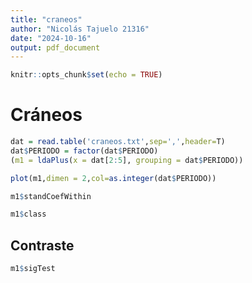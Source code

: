 ```yaml
---
title: "craneos"
author: "Nicolás Tajuelo 21316"
date: "2024-10-16"
output: pdf_document
---
```


```r
knitr::opts_chunk$set(echo = TRUE)
```

# Cráneos

```r
dat = read.table('craneos.txt',sep=',',header=T)
dat$PERIODO = factor(dat$PERIODO)
(m1 = ldaPlus(x = dat[2:5], grouping = dat$PERIODO))
```

```r
plot(m1,dimen = 2,col=as.integer(dat$PERIODO))
```

```r
m1$standCoefWithin
```

```r
m1$class
```

## Contraste

```r
m1$sigTest
```



